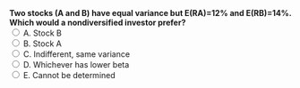 ::: {.question-block}
<form onsubmit="event.preventDefault(); checkAnswer('module3_mcq_q55')" data-correct-answer="A">
<strong style="display: block;">
Two stocks (A and B) have equal variance but E(RA)=12% and E(RB)=14%. Which would a nondiversified investor prefer?
</strong>
<label><input type="radio" name="module3_mcq_q55" value="A"> A. Stock B</label><br>
<label><input type="radio" name="module3_mcq_q55" value="B"> B. Stock A</label><br>
<label><input type="radio" name="module3_mcq_q55" value="C"> C. Indifferent, same variance</label><br>
<label><input type="radio" name="module3_mcq_q55" value="D"> D. Whichever has lower beta</label><br>
<label><input type="radio" name="module3_mcq_q55" value="E"> E. Cannot be determined</label><br>
</form>
<div id="feedback-module3_mcq_q55" class="feedback" data-status="" style="display:none;">
✅ Correct: A. With identical risk, the higher expected return (14%) is preferred.
</div>
:::
